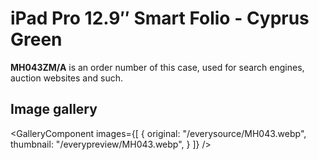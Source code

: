 
# iPad Pro 12.9″ Smart Folio - Cyprus Green

<Callout type='info' emoji='👉🏻'>**MH043ZM/A** is an order number of this case, used for search engines, auction websites and such.</Callout>

## Image gallery

<GalleryComponent
    images={[
      {
        original: "/everysource/MH043.webp",
        thumbnail: "/everypreview/MH043.webp",
      }
    ]}
  />

